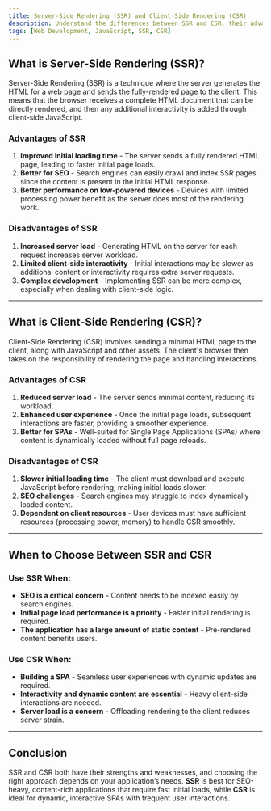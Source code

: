 ```yaml
---
title: Server-Side Rendering (SSR) and Client-Side Rendering (CSR)
description: Understand the differences between SSR and CSR, their advantages, disadvantages, and when to use each.
tags: [Web Development, JavaScript, SSR, CSR]
---
```


## What is Server-Side Rendering (SSR)?
Server-Side Rendering (SSR) is a technique where the server generates the HTML for a web page and sends the fully-rendered page to the client. This means that the browser receives a complete HTML document that can be directly rendered, and then any additional interactivity is added through client-side JavaScript.

### Advantages of SSR
1. **Improved initial loading time** - The server sends a fully rendered HTML page, leading to faster initial page loads.
2. **Better for SEO** - Search engines can easily crawl and index SSR pages since the content is present in the initial HTML response.
3. **Better performance on low-powered devices** - Devices with limited processing power benefit as the server does most of the rendering work.

### Disadvantages of SSR
1. **Increased server load** - Generating HTML on the server for each request increases server workload.
2. **Limited client-side interactivity** - Initial interactions may be slower as additional content or interactivity requires extra server requests.
3. **Complex development** - Implementing SSR can be more complex, especially when dealing with client-side logic.

---

## What is Client-Side Rendering (CSR)?
Client-Side Rendering (CSR) involves sending a minimal HTML page to the client, along with JavaScript and other assets. The client's browser then takes on the responsibility of rendering the page and handling interactions.

### Advantages of CSR
1. **Reduced server load** - The server sends minimal content, reducing its workload.
2. **Enhanced user experience** - Once the initial page loads, subsequent interactions are faster, providing a smoother experience.
3. **Better for SPAs** - Well-suited for Single Page Applications (SPAs) where content is dynamically loaded without full page reloads.

### Disadvantages of CSR
1. **Slower initial loading time** - The client must download and execute JavaScript before rendering, making initial loads slower.
2. **SEO challenges** - Search engines may struggle to index dynamically loaded content.
3. **Dependent on client resources** - User devices must have sufficient resources (processing power, memory) to handle CSR smoothly.

---

## When to Choose Between SSR and CSR

### Use SSR When:
- **SEO is a critical concern** - Content needs to be indexed easily by search engines.
- **Initial page load performance is a priority** - Faster initial rendering is required.
- **The application has a large amount of static content** - Pre-rendered content benefits users.

### Use CSR When:
- **Building a SPA** - Seamless user experiences with dynamic updates are required.
- **Interactivity and dynamic content are essential** - Heavy client-side interactions are needed.
- **Server load is a concern** - Offloading rendering to the client reduces server strain.

---

## Conclusion
SSR and CSR both have their strengths and weaknesses, and choosing the right approach depends on your application’s needs. **SSR** is best for SEO-heavy, content-rich applications that require fast initial loads, while **CSR** is ideal for dynamic, interactive SPAs with frequent user interactions.

